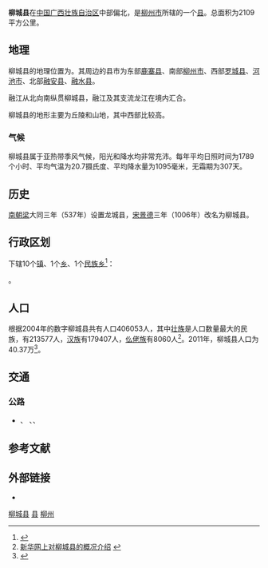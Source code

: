 {{Dablink|关于同名县份，参见：[[柳城县_(消歧义)|柳城县 (消歧义)]]。}}
{{Infobox China County
| county =柳城县
| Photo =Square of Liu`cheng county.jpg|thumb|200px|
| Photoname=柳城县广场
| map =
| map size =
| Pinyin =
| Belong =[[广西壮族自治区|广西壮族自治区]][[柳州市|柳州市]]
| Types=[[县|县]]
| founded =
| seat =
| officerTitle=
| officer =
| division =
| town=
| township=
| subdistrict=
| dialect=
| post code=
| phone code =
| coordinate =
| area =2114
| area land =
| area water =
| census yr =2011
| pop =41.68万
| density =
| GDP =74.58亿(2012年)
| carlicense      = 桂B
| web =http://www.liucheng.gov.cn/
| web_title = 柳城县政务信息公开网
}}
'''柳城县'''在[[中国|中国]][[广西壮族自治区|广西壮族自治区]]中部偏北，是[[柳州市|柳州市]]所辖的一个[[县|县]]。总面积为2109平方公里。

==地理==
柳城县的地理位置为{{coord|24|25|N|109|13|E}}。其周边的县市为东部[[鹿寨县|鹿寨县]]、南部[[柳州市|柳州市]]、西部[[罗城县|罗城县]]、[[河池市|河池市]]、北部[[融安县|融安县]]、[[融水县|融水县]]。

融江从北向南纵贯柳城县，融江及其支流龙江在境内汇合。

柳城县的地形主要为丘陵和山地，其中西部比较高。

===气候===
柳城县属于亚热带季风气候，阳光和降水均非常充沛。每年平均日照时间为1789个小时、平均气温为20.7摄氏度、平均降水量为1095毫米，无霜期为307天。

==历史==
[[南朝梁|南朝梁]]大同三年（537年）设置龙城县，[[宋|宋]][[景德|景德]]三年（1006年）改名为柳城县。

== 行政区划 ==
{{PAGENAMEBASE}}下辖10个[[行政建制镇|镇]]、1个[[乡_(中华人民共和国)|乡]]、1个[[民族乡|民族乡]]<ref>{{PRC admin/ref sgc|45/02/22}}</ref>：

{{PRC admin/children|45/02/22}}。

==人口==
根据2004年的数字柳城县共有人口406053人，其中[[壮族|壮族]]是人口数量最大的民族，有213577人，[[汉族|汉族]]有179407人，[[仫佬族|仫佬族]]有8060人<ref>[http://www.gx.xinhua.org/dtzx/2007-02/06/content_9247091.htm 新华网上对柳城县的概况介绍] {{webarchive|url=https://web.archive.org/web/20090810181103/http://www.gx.xinhua.org/dtzx/2007-02/06/content_9247091.htm |date=2009-08-10 }}</ref>。2011年，柳城县人口为40.37万<ref>{{cite book  |title=广西统计年鉴(2012) |origyear=2012 |edition=第1版 |publisher=中国统计出版社 |language=zh-hans |isbn=9787503766749 |date=2012年9月}}</ref>。

== 交通 ==
===公路===
* {{China Expwy Name|G78}}、 {{China Expwy Name|S31|P= Guangxi}}、{{中国国道名|209}}、{{中国国道名|323}}
== 参考文献 ==
{{reflist}}

== 外部链接 ==
* {{Official website|http://www.liucheng.gov.cn/|name=柳城县人民政府门户网站}}

{{Guangxi-stub}}
{{柳城县行政区划}}
{{柳州市行政区划}}
{{广西行政区划}}

[[Category:柳城县|]]
[[Category:柳州区县|县]]
[[Category:广西县份|柳州]]